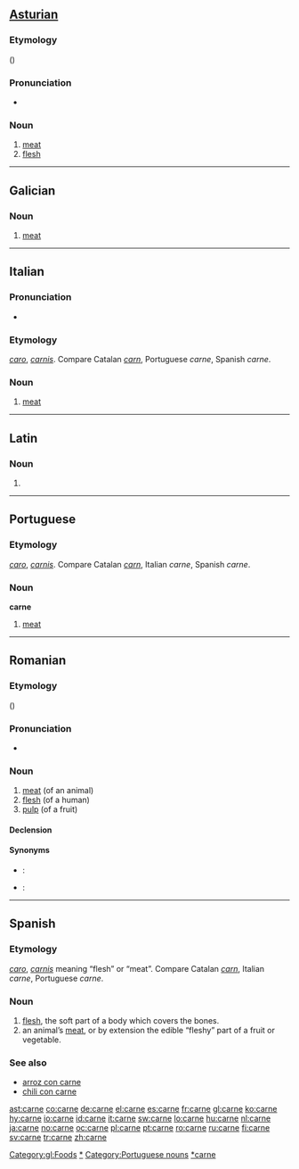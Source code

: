 ==[[Asturian]]==

===Etymology===
{{etyl|la|ast}} {{term|lang=la|carnis}} ({{term|lang=la|caro}})

===Pronunciation===
* {{IPA|[ˈkaɾne]|lang=ast}}

===Noun===
{{ast-noun|f}}

# [[meat]]
# [[flesh]]

----

==Galician==

===Noun===
{{gl-noun|f}}

# [[meat]]

[[Category:gl:Foods]]

----

==Italian==

===Pronunciation===
* {{IPA|[ˈkarne]|lang=it}}

===Etymology===
{{etyl|la|it}} ''[[caro]]'', ''[[carnis]]''. Compare Catalan ''[[carn]]'', Portuguese ''carne'', Spanish ''carne''.

===Noun===
{{it-noun|carn|f|e|i}}

# [[meat]]

[[Category:it:Meats|*]]

----

==Latin==

===Noun===
{{infl|la|noun form}}

# {{ablative of|caro}}

----

==Portuguese==

===Etymology===
{{etyl|la|pt}} ''[[caro]]'', ''[[carnis]]''. Compare Catalan ''[[carn]]'', Italian ''carne'', Spanish ''carne''.

===Noun===
'''carne''' {{f}}

# [[meat]]

[[Category:Portuguese nouns]]

----

==Romanian==

===Etymology===
{{etyl|la|ro}} {{term|lang=la|carnis}} ({{term|lang=la|caro}})

===Pronunciation===
* {{IPA|[ˈkarne]|lang=ro}}

===Noun===
{{ro-noun|f|cărnuri}}

# [[meat]] (of an animal)
# [[flesh]] (of a human)
# [[pulp]] (of a fruit)

====Declension====
{{ro-noun-f|pl=cărnuri|def=carnea}}

====Synonyms====
* {{italbrac|meat}}: {{l|ro|hanţ}}
* {{italbrac|pulp}}: {{l|ro|pulpă}}

----

==Spanish==

===Etymology===
{{etyl|la|es}} ''[[caro]]'', ''[[carnis]]'' meaning “flesh” or “meat”. Compare Catalan ''[[carn]]'', Italian ''carne'', Portuguese ''carne''.

===Noun===
{{es-noun-f}}

# [[flesh]], the soft part of a body which covers the bones.
# an animal’s [[meat]], or by extension the edible “fleshy” part of a fruit or vegetable.

===See also===
* [[arroz con carne]]
* [[chili con carne]]

[[Category:es:Meats|*carne]]

[[ast:carne]]
[[co:carne]]
[[de:carne]]
[[el:carne]]
[[es:carne]]
[[fr:carne]]
[[gl:carne]]
[[ko:carne]]
[[hy:carne]]
[[io:carne]]
[[id:carne]]
[[it:carne]]
[[sw:carne]]
[[lo:carne]]
[[hu:carne]]
[[nl:carne]]
[[ja:carne]]
[[no:carne]]
[[oc:carne]]
[[pl:carne]]
[[pt:carne]]
[[ro:carne]]
[[ru:carne]]
[[fi:carne]]
[[sv:carne]]
[[tr:carne]]
[[zh:carne]]